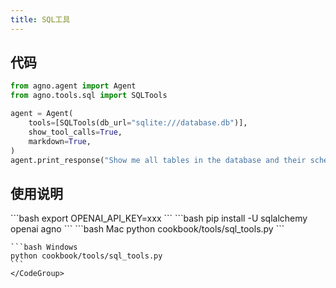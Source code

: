 ```yaml
---
title: SQL工具
---
```

## 代码

```python cookbook/tools/sql_tools.py
from agno.agent import Agent
from agno.tools.sql import SQLTools

agent = Agent(
    tools=[SQLTools(db_url="sqlite:///database.db")],
    show_tool_calls=True,
    markdown=True,
)
agent.print_response("Show me all tables in the database and their schemas")
```

## 使用说明

<Steps>
  <Snippet file="create-venv-step.mdx" />

  <Step title="设置您的 API 密钥">
    ```bash
    export OPENAI_API_KEY=xxx
    ```
  </Step>

  <Step title="安装库">
    ```bash
    pip install -U sqlalchemy openai agno
    ```
  </Step>

  <Step title="运行智能体">
    <CodeGroup>
    ```bash Mac
    python cookbook/tools/sql_tools.py
    ```

    ```bash Windows
    python cookbook/tools/sql_tools.py
    ```
    </CodeGroup>
  </Step>
</Steps>